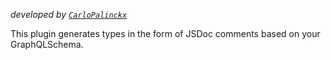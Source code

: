 

<PackageHeader />

_developed by [`CarloPalinckx`](https://github.com/CarloPalinckx)_

This plugin generates types in the form of JSDoc comments based on your GraphQLSchema.

